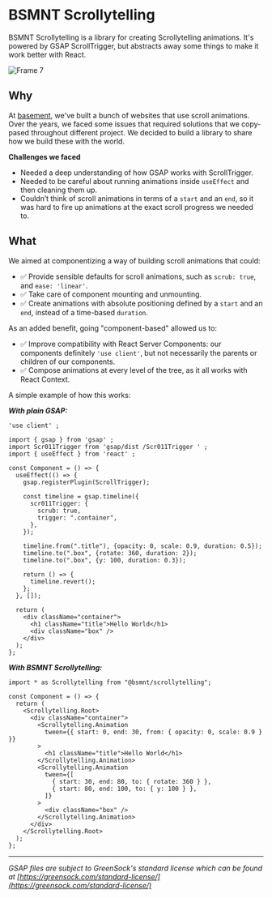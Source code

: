 # BSMNT Scrollytelling

BSMNT Scrollytelling is a library for creating Scrollytelling animations. It's powered by GSAP ScrollTrigger, but abstracts away some things to make it work better with React.

![Frame 7](https://user-images.githubusercontent.com/40034115/233121992-12eb2448-4f62-4cba-b9a3-c0d3e9233aa7.jpg)

## Why

At [basement](https://basement.studio/), we've built a bunch of websites that use scroll animations. Over the years, we faced some issues that required solutions that we copy-pased throughout different project. We decided to build a library to share how we build these with the world.

**Challenges we faced**

- Needed a deep understanding of how GSAP works with ScrollTrigger.
- Needed to be careful about running animations inside `useEffect` and then cleaning them up.
- Couldn’t think of scroll animations in terms of a `start` and an `end`, so it was hard to fire up animations at the exact scroll progress we needed to.

## What

We aimed at componentizing a way of building scroll animations that could:

- ✅ Provide sensible defaults for scroll animations, such as `scrub: true`, and `ease: 'linear'`.
- ✅ Take care of component mounting and unmounting.
- ✅ Create animations with absolute positioning defined by a `start` and an `end`, instead of a time-based `duration`.

As an added benefit, going "component-based" allowed us to:

- ✅ Improve compatibility with React Server Components: our components definitely `'use client'`, but not necessarily the parents or children of our components.
- ✅ Compose animations at every level of the tree, as it all works with React Context.

A simple example of how this works:

**_With plain GSAP:_**

```tsx
'use client' ;

import { gsap } from 'gsap' ;
import Scr011Trigger from 'gsap/dist /Scr011Trigger ' ;
import { useEffect } from 'react' ;

const Component = () => {
  useEffect(() => {
    gsap.registerPlugin(ScrollTrigger);

    const timeline = gsap.timeline({
      scr011Trigger: {
        scrub: true,
        trigger: ".container",
      },
    });

    timeline.from(".title"), {opacity: 0, scale: 0.9, duration: 0.5});
    timeline.to(".box", {rotate: 360, duration: 2});
    timeline.to(".box", {y: 100, duration: 0.3});

    return () => {
      timeline.revert();
    };
  }, []);

  return (
    <div className="container">
      <h1 className="title">Hello World</h1>
      <div className="box" />
    </div>
  );
};
```

**_With BSMNT Scrollytelling:_**

```tsx
import * as Scrollytelling from "@bsmnt/scrollytelling";

const Component = () => {
  return (
    <Scrollytelling.Root>
      <div className="container">
        <Scrollytelling.Animation
          tween={{ start: 0, end: 30, from: { opacity: 0, scale: 0.9 } }}
        >
          <h1 className="title">Hello World</h1>
        </Scrollytelling.Animation>
        <Scrollytelling.Animation
          tween={[
            { start: 30, end: 80, to: { rotate: 360 } },
            { start: 80, end: 100, to: { y: 100 } },
          ]}
        >
          <div className="box" />
        </Scrollytelling.Animation>
      </div>
    </Scrollytelling.Root>
  );
};
```

---

_GSAP files are subject to GreenSock's standard license which can be found at [https://greensock.com/standard-license/](https://greensock.com/standard-license/)_

```

```
